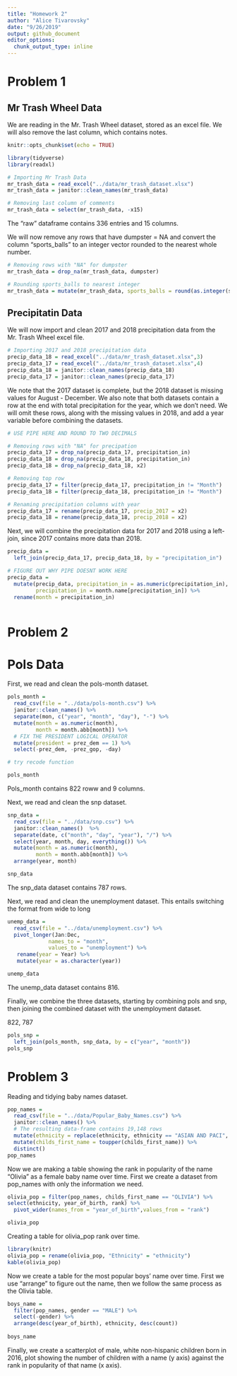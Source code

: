 ```yaml
---
title: "Homework 2"
author: "Alice Tivarovsky"
date: "9/26/2019"
output: github_document
editor_options: 
  chunk_output_type: inline
---
```

# Problem 1

## Mr Trash Wheel Data
We are reading in the Mr. Trash Wheel dataset, stored as an excel file. We will also remove the last column, which contains notes. 

```r
knitr::opts_chunk$set(echo = TRUE)

library(tidyverse)
library(readxl)

# Importing Mr Trash Data
mr_trash_data = read_excel("../data/mr_trash_dataset.xlsx")
mr_trash_data = janitor::clean_names(mr_trash_data)

# Removing last column of comments
mr_trash_data = select(mr_trash_data, -x15)
```

The "raw" dataframe contains 336 entries and 15 columns. 

We will now remove any rows that have dumpster = NA and convert the column "sports_balls" to an integer vector rounded to the nearest whole number. 

```r

# Removing rows with "NA" for dumpster
mr_trash_data = drop_na(mr_trash_data, dumpster)

# Rounding sports_balls to nearest integer
mr_trash_data = mutate(mr_trash_data, sports_balls = round(as.integer(sports_balls, digits = 0)))

```

## Precipitatin Data

We will now import and clean 2017 and 2018 precipitation data from the Mr. Trash Wheel excel file.  

```r
# Importing 2017 and 2018 precipitation data
precip_data_18 = read_excel("../data/mr_trash_dataset.xlsx",3)
precip_data_17 = read_excel("../data/mr_trash_dataset.xlsx",4)
precip_data_18 = janitor::clean_names(precip_data_18)
precip_data_17 = janitor::clean_names(precip_data_17)
```

We note that the 2017 dataset is complete, but the 2018 dataset is missing values for August - December. We also note that both datasets contain a row at the end with total precipitation for the year, which we don't need. We will omit these rows, along with the missing values in 2018, and add a year variable before combining the datasets. 

```r
# USE PIPE HERE AND ROUND TO TWO DECIMALS

# Removing rows with "NA" for precipation 
precip_data_17 = drop_na(precip_data_17, precipitation_in)
precip_data_18 = drop_na(precip_data_18, precipitation_in)
precip_data_18 = drop_na(precip_data_18, x2)

# Removing top row 
precip_data_17 = filter(precip_data_17, precipitation_in != "Month")
precip_data_18 = filter(precip_data_18, precipitation_in != "Month")

# Renaming precipitation columns with year
precip_data_17 = rename(precip_data_17, precip_2017 = x2)
precip_data_18 = rename(precip_data_18, precip_2018 = x2)
```

Next, we will combine the precipitation data for 2017 and 2018 using a left-join, since 2017 contains more data than 2018. 

```r

precip_data =  
  left_join(precip_data_17, precip_data_18, by = "precipitation_in")

# FIGURE OUT WHY PIPE DOESNT WORK HERE
precip_data =
  mutate(precip_data, precipitation_in = as.numeric(precipitation_in),
         precipitation_in = month.name[precipitation_in]) %>% 
  rename(month = precipitation_in)
    
```



# Problem 2

# Pols Data

First, we read and clean the pols-month dataset. 

```r
pols_month = 
  read_csv(file = "../data/pols-month.csv") %>% 
  janitor::clean_names() %>% 
  separate(mon, c("year", "month", "day"), "-") %>% 
  mutate(month = as.numeric(month),
         month = month.abb[month]) %>% 
  # FIX THE PRESIDENT LOGICAL OPERATOR
  mutate(president = prez_dem == 1) %>% 
  select(-prez_dem, -prez_gop, -day)

# try recode function 

pols_month
``` 
Pols_month contains 822 roww and 9 columns. 

Next, we read and clean the snp dataset. 

```r
snp_data = 
  read_csv(file = "../data/snp.csv") %>% 
  janitor::clean_names()  %>% 
  separate(date, c("month", "day", "year"), "/") %>% 
  select(year, month, day, everything()) %>% 
  mutate(month = as.numeric(month),
         month = month.abb[month]) %>%
  arrange(year, month)

snp_data
```
The snp_data dataset contains 787 rows. 

Next, we read and clean the unemployment dataset. This entails switching the format from wide to long 

```r
unemp_data = 
  read_csv(file = "../data/unemployment.csv") %>% 
  pivot_longer(Jan:Dec, 
             names_to = "month",
             values_to = "unemployment") %>% 
   rename(year = Year) %>% 
   mutate(year = as.character(year))

unemp_data
```
The unemp_data dataset contains 816. 

Finally, we combine the three datasets, starting by combining pols and snp, then joining the combined dataset with the unemployment dataset. 

822, 787
```r
pols_snp = 
  left_join(pols_month, snp_data, by = c("year", "month"))
pols_snp
```


# Problem 3

Reading and tidying baby names dataset. 

```r
pop_names = 
  read_csv(file = "../data/Popular_Baby_Names.csv") %>% 
  janitor::clean_names() %>% 
  # The resulting data-frame contains 19,148 rows
  mutate(ethnicity = replace(ethnicity, ethnicity == "ASIAN AND PACI", "ASIAN AND PACIFIC ISLANDER"), ethnicity = replace(ethnicity, ethnicity == "BLACK NON HISP", "BLACK NON HISPANIC"), ethnicity = replace(ethnicity, ethnicity == "WHITE NON HISP", "WHITE NON HISPANIC")) %>% 
  mutate(childs_first_name = toupper(childs_first_name)) %>% 
  distinct()
pop_names
```


Now we are making a table showing the rank in popularity of the name “Olivia” as a female baby name over time. First we create a dataset from pop_names with only the information we need. 

```r
olivia_pop = filter(pop_names, childs_first_name == "OLIVIA") %>% 
select(ethnicity, year_of_birth, rank) %>% 
  pivot_wider(names_from = "year_of_birth",values_from = "rank")

olivia_pop
```
Creating a table for olivia_pop rank over time. 

```r
library(knitr)
olivia_pop = rename(olivia_pop, "Ethnicity" = "ethnicity")
kable(olivia_pop)
```

Now we create a table for the most popular boys' name over time. First we use "arrange" to figure out the name, then we follow the same process as the Olivia table. 

```r
boys_name = 
  filter(pop_names, gender == "MALE") %>% 
  select(-gender) %>% 
  arrange(desc(year_of_birth), ethnicity, desc(count))
  
boys_name
```

Finally, we create a scatterplot of male, white non-hispanic children born in 2016, plot showing the number of children with a name (y axis) against the rank in popularity of that name (x axis).



